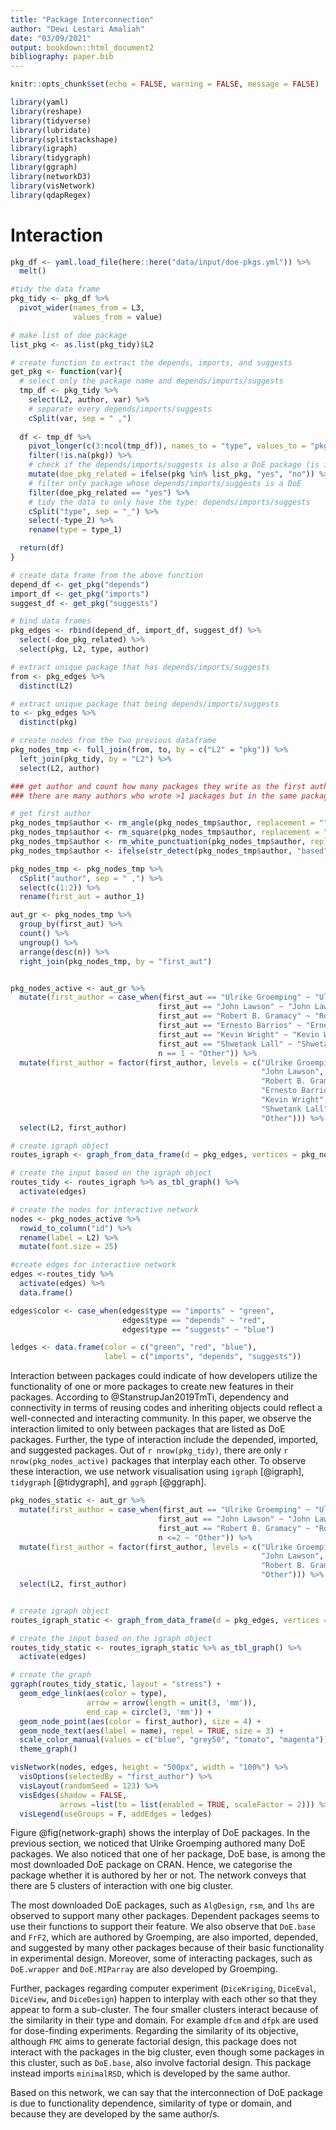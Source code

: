 ```yaml
---
title: "Package Interconnection"
author: "Dewi Lestari Amaliah"
date: "03/09/2021"
output: bookdown::html_document2
bibliography: paper.bib
---
```


```r
knitr::opts_chunk$set(echo = FALSE, warning = FALSE, message = FALSE)

library(yaml)
library(reshape)
library(tidyverse)
library(lubridate)
library(splitstackshape)
library(igraph)
library(tidygraph)
library(ggraph)
library(networkD3)
library(visNetwork)
library(qdapRegex)
```

# Interaction

```r
pkg_df <- yaml.load_file(here::here("data/input/doe-pkgs.yml")) %>%
  melt()

#tidy the data frame
pkg_tidy <- pkg_df %>%
  pivot_wider(names_from = L3,
              values_from = value)

# make list of doe package 
list_pkg <- as.list(pkg_tidy)$L2

# create function to extract the depends, imports, and suggests 
get_pkg <- function(var){
  # select only the package name and depends/imports/suggests
  tmp_df <- pkg_tidy %>%
    select(L2, author, var) %>%
    # separate every depends/imports/suggests
    cSplit(var, sep = " ,") 
  
  df <- tmp_df %>%
    pivot_longer(c(3:ncol(tmp_df)), names_to = "type", values_to = "pkg") %>%
    filter(!is.na(pkg)) %>%
    # check if the depends/imports/suggests is also a DoE package (is in list_pkg)
    mutate(doe_pkg_related = ifelse(pkg %in% list_pkg, "yes", "no")) %>%
    # filter only package whose depends/imports/suggests is a DoE
    filter(doe_pkg_related == "yes") %>%
    # tidy the data to only have the type: depends/imports/suggests
    cSplit("type", sep = "_") %>%
    select(-type_2) %>%
    rename(type = type_1)

  return(df)
}

# create data frame from the above function
depend_df <- get_pkg("depends")
import_df <- get_pkg("imports")
suggest_df <- get_pkg("suggests")

# bind data frames
pkg_edges <- rbind(depend_df, import_df, suggest_df) %>%
  select(-doe_pkg_related) %>%
  select(pkg, L2, type, author)

# extract unique package that has depends/imports/suggests
from <- pkg_edges %>%
  distinct(L2)

# extract unique package that being depends/imports/suggests
to <- pkg_edges %>%
  distinct(pkg)

# create nodes from the two previous dataframe
pkg_nodes_tmp <- full_join(from, to, by = c("L2" = "pkg")) %>%
  left_join(pkg_tidy, by = "L2") %>%
  select(L2, author)

### get author and count how many packages they write as the first author
### there are many authors who wrote >1 packages but in the same packages, here, we just extract the first author

# get first author 
pkg_nodes_tmp$author <- rm_angle(pkg_nodes_tmp$author, replacement = "")
pkg_nodes_tmp$author <- rm_square(pkg_nodes_tmp$author, replacement = "")
pkg_nodes_tmp$author <- rm_white_punctuation(pkg_nodes_tmp$author, replacement = "")
pkg_nodes_tmp$author <- ifelse(str_detect(pkg_nodes_tmp$author, "based"), "Ernesto Barrios", pkg_nodes_tmp$author)

pkg_nodes_tmp <- pkg_nodes_tmp %>%
  cSplit("author", sep = " ,") %>%
  select(c(1:2)) %>%
  rename(first_aut = author_1) 

aut_gr <- pkg_nodes_tmp %>%
  group_by(first_aut) %>%
  count() %>%
  ungroup() %>%
  arrange(desc(n)) %>%
  right_join(pkg_nodes_tmp, by = "first_aut")


pkg_nodes_active <- aut_gr %>%
  mutate(first_author = case_when(first_aut == "Ulrike Groemping" ~ "Ulrike Groemping",
                                 first_aut == "John Lawson" ~ "John Lawson",
                                 first_aut == "Robert B. Gramacy" ~ "Robert B. Gramacy",
                                 first_aut == "Ernesto Barrios" ~ "Ernesto Barrios",
                                 first_aut == "Kevin Wright" ~ "Kevin Wright",
                                 first_aut == "Shwetank Lall" ~ "Shwetank Lall",
                                 n == 1 ~ "Other")) %>%
  mutate(first_author = factor(first_author, levels = c("Ulrike Groemping",
                                                        "John Lawson",
                                                        "Robert B. Gramacy",
                                                        "Ernesto Barrios",
                                                        "Kevin Wright",
                                                        "Shwetank Lall",
                                                        "Other"))) %>%
  select(L2, first_author)

# create igraph object
routes_igraph <- graph_from_data_frame(d = pkg_edges, vertices = pkg_nodes_active, directed = TRUE)

# create the input based on the igraph object
routes_tidy <- routes_igraph %>% as_tbl_graph() %>%
  activate(edges)

# create the nodes for interactive network
nodes <- pkg_nodes_active %>%
  rowid_to_column("id") %>%
  rename(label = L2) %>%
  mutate(font.size = 25)

#create edges for interactive network
edges <-routes_tidy %>%
  activate(edges) %>%
  data.frame()

edges$color <- case_when(edges$type == "imports" ~ "green",
                         edges$type == "depends" ~ "red",
                         edges$type == "suggests" ~ "blue")

ledges <- data.frame(color = c("green", "red", "blue"), 
                     label = c("imports", "depends", "suggests")) 

```

Interaction between packages could indicate of how developers utilize the functionality of one or more packages to create new features in their packages. According to @StanstrupJan2019TmTi, dependency and connectivity in terms of reusing codes and inheriting objects could reflect a well-connected and interacting community. In this paper, we observe the interaction limited to only between packages that are listed as DoE packages. Further, the type of interaction include the depended, imported, and suggested packages. Out of `r nrow(pkg_tidy)`, there are only `r nrow(pkg_nodes_active)` packages that interplay each other. To observe these interaction, we use network visualisation using `igraph` [@igraph], `tidygraph` [@tidygraph], and `ggraph` [@ggraph]. 


```r


pkg_nodes_static <- aut_gr %>%
  mutate(first_author = case_when(first_aut == "Ulrike Groemping" ~ "Ulrike Groemping",
                                 first_aut == "John Lawson" ~ "John Lawson",
                                 first_aut == "Robert B. Gramacy" ~ "Robert B. Gramacy",
                                 n <=2 ~ "Other")) %>%
  mutate(first_author = factor(first_author, levels = c("Ulrike Groemping",
                                                        "John Lawson",
                                                        "Robert B. Gramacy",
                                                        "Other"))) %>%
  select(L2, first_author)


# create igraph object
routes_igraph_static <- graph_from_data_frame(d = pkg_edges, vertices = pkg_nodes_static, directed = TRUE)

# create the input based on the igraph object
routes_tidy_static <- routes_igraph_static %>% as_tbl_graph() %>%
  activate(edges)

# create the graph
ggraph(routes_tidy_static, layout = "stress") + 
  geom_edge_link(aes(color = type),
                 arrow = arrow(length = unit(3, 'mm')), 
                 end_cap = circle(3, 'mm')) + 
  geom_node_point(aes(color = first_author), size = 4) + 
  geom_node_text(aes(label = name), repel = TRUE, size = 3) +
  scale_color_manual(values = c("blue", "grey50", "tomato", "magenta")) +
  theme_graph()
```



```r
visNetwork(nodes, edges, height = "500px", width = "100%") %>%
  visOptions(selectedBy = "first_author") %>%
  visLayout(randomSeed = 123) %>%
  visEdges(shadow = FALSE,
           arrows =list(to = list(enabled = TRUE, scaleFactor = 2))) %>%
  visLegend(useGroups = F, addEdges = ledges)
```

Figure \@fig(network-graph) shows the interplay of DoE packages. In the previous section, we noticed that  Ulrike Groemping authored many DoE packages. We also noticed that one of her package, DoE base, is among the most downloaded DoE package on CRAN. Hence, we categorise the package whether it is authored by her or not. The network conveys that there are 5 clusters of interaction with one big cluster. 

The most downloaded DoE packages, such as `AlgDesign`, `rsm`, and `lhs` are observed to support many other packages. Dependent packages seems to use their functions to support their feature. We also observe that  `DoE.base` and `FrF2`, which are authored by Groemping, are also imported, depended, and suggested by many other packages because of their basic functionality in experimental design. Moreover, some of interacting packages, such as `DoE.wrapper` and `DoE.MIParray` are also developed by Groemping. 

Further, packages regarding computer experiment (`DiceKriging`, `DiceEval`, `DiceView`, and `DiceDesign`) happen to interplay with each other so that they appear to form a sub-cluster. The four smaller clusters interact because of the similarity in their type and domain. For example `dfcm` and `dfpk` are used for dose-finding experiments. Regarding the similarity of its objective, although `FMC` aims to generate factorial design, this package does not interact with the packages in the big cluster, even though some packages in this cluster, such as `DoE.base`, also involve factorial design. This package instead imports `minimalRSD`, which is developed by the same author. 

Based on this network, we can say that the interconnection of DoE package is due to functionality dependence, similarity of type or domain, and because they are developed by the same author/s. 


